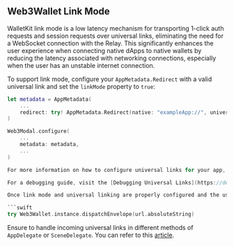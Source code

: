## Web3Wallet Link Mode

WalletKit link mode is a low latency mechanism for transporting 1-click auth requests and session requests over universal links, eliminating the need for a WebSocket connection with the Relay. This significantly enhances the user experience when connecting native dApps to native wallets by reducing the latency associated with networking connections, especially when the user has an unstable internet connection.

To support link mode, configure your `AppMetadata.Redirect` with a valid universal link and set the `linkMode` property to `true`:

```swift
let metadata = AppMetadata(
    ...
    redirect: try! AppMetadata.Redirect(native: "exampleApp://", universal: "https://example.com/example_dapp", linkMode: true)
)

Web3Modal.configure(
    ...
    metadata: metadata,
    ...
)

For more information on how to configure universal links for your app, refer to the [Apple Documentation](https://developer.apple.com/documentation/xcode/allowing-apps-and-websites-to-link-to-your-content?language=objc).

For a debugging guide, visit the [Debugging Universal Links](https://developer.apple.com/documentation/technotes/tn3155-debugging-universal-links) page.

Once link mode and universal linking are properly configured and the user interacts with a link mode supporting dApp, your wallet will receive requests over universal linking. You must pass these requests to the Web3Wallet SDK so it can process them:

```swift
try Web3Wallet.instance.dispatchEnvelope(url.absoluteString)
```

Ensure to handle incoming universal links in different methods of `AppDelegate` or `SceneDelegate`. You can refer to this [article](https://developer.apple.com/documentation/xcode/supporting-universal-links-in-your-app?language=objc).
